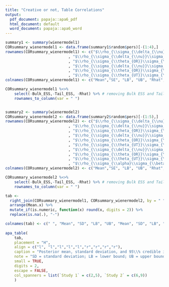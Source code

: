 ```yaml
---
title: "Creative or not, Table Correlations"
output:
  pdf_document: papaja::apa6_pdf
  html_document: default
  word_document: papaja::apa6_word
---
```

```r
summary1 <- summary(wienermodel1)
CORsummary_wienermodel1 <- data.frame(summary1$random$pers)[-(1:4),]
rownames(CORsummary_wienermodel1) <- c("$\\rho_{\\sigma_{\\delta_{\\nu}}\\sigma_{\\theta_{OR}}}$"
                            , "$\\rho_{\\sigma_{\\delta_{\\nu}}\\sigma_{\\theta_{UT}}}$"
                            , "$\\rho_{\\sigma_{\\theta_{OR}}\\sigma_{\\theta_{UT}}}$"
                            , "$\\rho_{\\sigma_{\\delta_{\\nu}}\\sigma_{\\alpha}}$"
                            , "$\\rho_{\\sigma_{\\theta_{OR}}\\sigma_{\\alpha}}$"
                            , "$\\rho_{\\sigma_{\\theta_{UT}}\\sigma_{\\alpha}}$")
colnames(CORsummary_wienermodel1) <- c("Mean","SE", "LB", "UB", "Rhat", "Bulk_ESS", "Tail_ESS")

CORsummary_wienermodel1 %<>%
    select(-Bulk_ESS,-Tail_ESS, -Rhat) %>% # removing Bulk ESS and Tail ESS
    rownames_to_column(var = " ")


summary2 <- summary(wienermodel2)
CORsummary_wienermodel2 <- data.frame(summary2$random$pers)[-(1:5),]
rownames(CORsummary_wienermodel2) <- c("$\\rho_{\\sigma_{\\delta_{\\nu}}\\sigma_{\\theta_{OR}}}$"
                            , "$\\rho_{\\sigma_{\\delta_{\\nu}}\\sigma_{\\theta_{UT}}}$"
                            , "$\\rho_{\\sigma_{\\theta_{OR}}\\sigma_{\\theta_{UT}}}$"
                            , "$\\rho_{\\sigma_{\\delta_{\\nu}}\\sigma_{\\alpha}}$"
                            , "$\\rho_{\\sigma_{\\theta_{OR}}\\sigma_{\\alpha}}$"
                            , "$\\rho_{\\sigma_{\\theta_{UT}}\\sigma_{\\alpha}}$"
                            , "$\\rho_{\\sigma_{\\delta_{\\nu}}\\sigma_{\\beta}}$"
                            , "$\\rho_{\\sigma_{\\theta_{OR}}\\sigma_{\\beta}}$"
                            , "$\\rho_{\\sigma_{\\theta_{UT}}\\sigma_{\\beta}}$"
                            , "$\\rho_{\\sigma_{\\alpha}\\sigma_{\\beta}}$")
colnames(CORsummary_wienermodel2) <- c("Mean","SE", "LB", "UB", "Rhat", "Bulk_ESS", "Tail_ESS")

CORsummary_wienermodel2 %<>%
    select(-Bulk_ESS,-Tail_ESS, -Rhat) %>% # removing Bulk ESS and Tail ESS
    rownames_to_column(var = " ")

tab <- 
  right_join(CORsummary_wienermodel1, CORsummary_wienermodel2, by = " ") %>% 
  arrange(Mean.x) %>% 
  mutate_if(is.numeric, function(x) round(x, digits = 2)) %>% 
  replace(is.na(.), "-")

colnames(tab) <- c(" ", "Mean", "SD", "LB", "UB", "Mean", "SD", "LB", "UB")
  
apa_table(
    tab,
    placement = "H",
    align = c("l", "l","l","l","l","r","r","r","r"),
    caption = "Posterior mean, standard deviation, and 95\\% credible interval for the correlations among random effects parameters",
    note = "SD = standard deviation; LB = lower bound; UB = upper bound.",
    small = TRUE,
    digits = 2,
    escape = FALSE,
    col_spanners = list(`Study 1` = c(2,5), `Study 2` = c(6,9))
    )
```